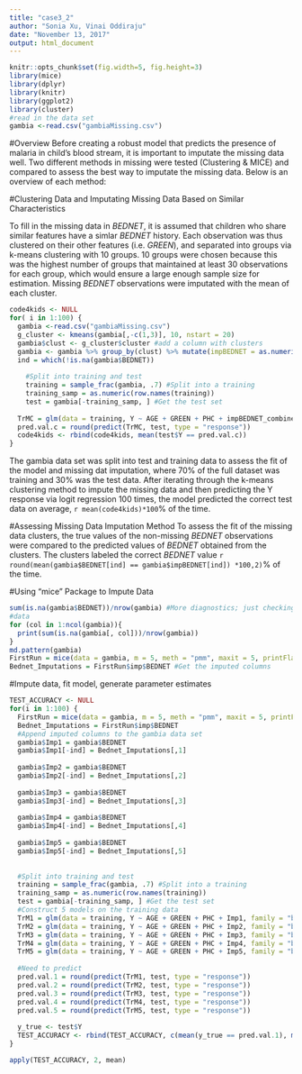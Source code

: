 ```yaml
---
title: "case3_2"
author: "Sonia Xu, Vinai Oddiraju"
date: "November 13, 2017"
output: html_document
---
```

<!-- Week 3: Report #2 on the case study is due. This report will go significantly beyond report #1 to include initial results for different methods that were considered to analyze the data, as well as a detailed description for how the analysis was conducted and problems that arose.  The report should be well written, clear and concise while not omitting relevant details.  The roles of the authors should be described.  Class time will again be devoted to lecturing on statistical approaches relevant to the case study.--->

```r
knitr::opts_chunk$set(fig.width=5, fig.height=3) 
library(mice)
library(dplyr)
library(knitr)
library(ggplot2)
library(cluster)
#read in the data set
gambia <-read.csv("gambiaMissing.csv")
```
#Overview
Before creating a robust model that predicts the presence of malaria in child's blood stream, it is important to imputate the missing data well. Two different methods in missing were tested (Clustering & MICE) and compared to assess the best way to imputate the missing data. Below is an overview of each method: 

#Clustering Data and Imputating Missing Data Based on Similar Characteristics

To fill in the missing data in $BEDNET$, it is assumed that children who share similar features have a simlar $BEDNET$ history. Each observation was thus clustered on their other features (i.e. $GREEN$), and separated into groups via k-means clustering with 10 groups. 10 groups were chosen because this was the highest number of groups that maintained at least 30 observations for each group, which would ensure a large enough sample size for estimation. Missing $BEDNET$ observations were imputated with the mean of each cluster.    

```r
code4kids <- NULL
for( i in 1:100) {
  gambia <-read.csv("gambiaMissing.csv")
  g_cluster <- kmeans(gambia[,-c(1,3)], 10, nstart = 20)
  gambia$clust <- g_cluster$cluster #add a column with clusters
  gambia <- gambia %>% group_by(clust) %>% mutate(impBEDNET = as.numeric((mean(BEDNET, na.rm = T) >= 0.5))) %>% group_by(clust) %>% mutate(impBEDNET_combine = ifelse(is.na(BEDNET), as.numeric((mean(BEDNET, na.rm = T) >= 0.5)), BEDNET))
  ind = which(!is.na(gambia$BEDNET))
  
    #Split into training and test
    training = sample_frac(gambia, .7) #Split into a training
    training_samp = as.numeric(row.names(training))
    test = gambia[-training_samp, ] #Get the test set
  
  TrMC = glm(data = training, Y ~ AGE + GREEN + PHC + impBEDNET_combine, family = "binomial")
  pred.val.c = round(predict(TrMC, test, type = "response"))
  code4kids <- rbind(code4kids, mean(test$Y == pred.val.c))
}

```
The gambia data set was split into test and training data to assess the fit of the model and missing dat imputation, where 70% of the full dataset was training and 30% was the test data. After iterating through the k-means clustering method to impute the missing data and then predicting the Y response via logit regression 100 times, the model predicted the correct test data on average, `r mean(code4kids)*100`% of the time. 

#Assessing Missing Data Imputation Method
To assess the fit of the missing data clusters, the true values of the non-missing $BEDNET$ observations were compared to the predicted values of $BEDNET$ obtained from the clusters. The clusters labeled the correct $BEDNET$ value `r round(mean(gambia$BEDNET[ind] == gambia$impBEDNET[ind]) *100,2)`% of the time.   

#Using "mice" Package to Impute Data
```r
sum(is.na(gambia$BEDNET))/nrow(gambia) #More diagnostics; just checking missing
#data 
for (col in 1:ncol(gambia)){
  print(sum(is.na(gambia[, col]))/nrow(gambia))
}
md.pattern(gambia)
FirstRun = mice(data = gambia, m = 5, meth = "pmm", maxit = 5, printFlag = F) #First imputation
Bednet_Imputations = FirstRun$imp$BEDNET #Get the imputed columns


```

#Impute data, fit model, generate parameter estimates 

```r
TEST_ACCURACY <- NULL
for(i in 1:100) {
  FirstRun = mice(data = gambia, m = 5, meth = "pmm", maxit = 5, printFlag = F) #First imputation
  Bednet_Imputations = FirstRun$imp$BEDNET
  #Append imputed columns to the gambia data set
  gambia$Imp1 = gambia$BEDNET
  gambia$Imp1[-ind] = Bednet_Imputations[,1]
  
  gambia$Imp2 = gambia$BEDNET
  gambia$Imp2[-ind] = Bednet_Imputations[,2]
  
  gambia$Imp3 = gambia$BEDNET
  gambia$Imp3[-ind] = Bednet_Imputations[,3]
  
  gambia$Imp4 = gambia$BEDNET
  gambia$Imp4[-ind] = Bednet_Imputations[,4]
  
  gambia$Imp5 = gambia$BEDNET
  gambia$Imp5[-ind] = Bednet_Imputations[,5]
  
  
  #Split into training and test
  training = sample_frac(gambia, .7) #Split into a training
  training_samp = as.numeric(row.names(training))
  test = gambia[-training_samp, ] #Get the test set
  #Construct 5 models on the training data
  TrM1 = glm(data = training, Y ~ AGE + GREEN + PHC + Imp1, family = "binomial")
  TrM2 = glm(data = training, Y ~ AGE + GREEN + PHC + Imp2, family = "binomial")
  TrM3 = glm(data = training, Y ~ AGE + GREEN + PHC + Imp3, family = "binomial")
  TrM4 = glm(data = training, Y ~ AGE + GREEN + PHC + Imp4, family = "binomial")
  TrM5 = glm(data = training, Y ~ AGE + GREEN + PHC + Imp5, family = "binomial")
  
  #Need to predict
  pred.val.1 = round(predict(TrM1, test, type = "response"))
  pred.val.2 = round(predict(TrM2, test, type = "response"))
  pred.val.3 = round(predict(TrM3, test, type = "response"))
  pred.val.4 = round(predict(TrM4, test, type = "response"))
  pred.val.5 = round(predict(TrM5, test, type = "response"))
  
  y_true <- test$Y
  TEST_ACCURACY <- rbind(TEST_ACCURACY, c(mean(y_true == pred.val.1), mean(y_true == pred.val.2), mean(y_true == pred.val.3), mean(y_true == pred.val.4), mean(y_true == pred.val.5)))  
}

apply(TEST_ACCURACY, 2, mean)
```



